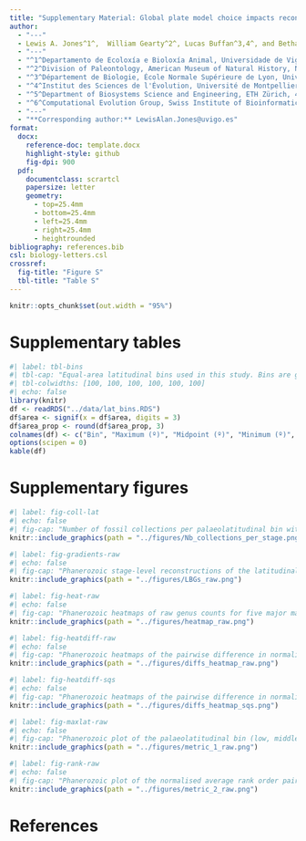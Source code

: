 ```yaml
---
title: "Supplementary Material: Global plate model choice impacts reconstructions of the latitudinal biodiversity gradient"
author:
  - "---"
  - Lewis A. Jones^1^,  William Gearty^2^, Lucas Buffan^3,4^, and Bethany J. Allen^5,6^
  - "---"
  - "^1^Departamento de Ecoloxía e Bioloxía Animal, Universidade de Vigo, 36310 Vigo, Spain."
  - "^2^Division of Paleontology, American Museum of Natural History, New York, NY, 10024 USA."
  - "^3^Département de Biologie, École Normale Supérieure de Lyon, Université Claude Bernard Lyon 1, 69342 Lyon Cedex 07, France."
  - "^4^Institut des Sciences de l'Évolution, Université de Montpellier, CNRS, IRD, Place Eugène Bataillon, 34095 Montpellier cedex 05, France."
  - "^5^Department of Biosystems Science and Engineering, ETH Zürich, 4058 Basel, Switzerland."
  - "^6^Computational Evolution Group, Swiss Institute of Bioinformatics, 1015 Lausanne, Switzerland."
  - "---"
  - "**Corresponding author:** LewisAlan.Jones@uvigo.es"
format:
  docx:
    reference-doc: template.docx
    highlight-style: github
    fig-dpi: 900
  pdf:
    documentclass: scrartcl
    papersize: letter
    geometry:
      - top=25.4mm
      - bottom=25.4mm
      - left=25.4mm
      - right=25.4mm
      - heightrounded
bibliography: references.bib
csl: biology-letters.csl
crossref: 
  fig-title: "Figure S"
  tbl-title: "Table S"
---
```


```r
knitr::opts_chunk$set(out.width = "95%")
```

# Supplementary tables

```r
#| label: tbl-bins
#| tbl-cap: "Equal-area latitudinal bins used in this study. Bins are generated assumming a regular spheroid Earth model with a mean radius of ~6,371 km."
#| tbl-colwidths: [100, 100, 100, 100, 100, 100]
#| echo: false
library(knitr)
df <- readRDS("../data/lat_bins.RDS")
df$area <- signif(x = df$area, digits = 3)
df$area_prop <- round(df$area_prop, 3)
colnames(df) <- c("Bin", "Maximum (º)", "Midpoint (º)", "Minimum (º)", "Area (m^2^)", "Proportion of Area")
options(scipen = 0)
kable(df)
```


# Supplementary figures

```r
#| label: fig-coll-lat
#| echo: false
#| fig-cap: "Number of fossil collections per palaeolatitudinal bin within each Phanerozoic stage that could be palaeogeographically reconstructed using three Global Plate Models: GOLONKA [@wright2013], PALEOMAP [@scotese2018], and MERDITH2021 [@merdith2021]. Differences in the number of collections within each palaeolatitudinal bin reflects differences between Global Plate Models in their palaeogeographic reconstruction."
knitr::include_graphics(path = "../figures/Nb_collections_per_stage.png")
```


```r
#| label: fig-gradients-raw
#| echo: false
#| fig-cap: "Phanerozoic stage-level reconstructions of the latitudinal biodiversity gradient for five major marine invertebrate groups (Bivalvia, Brachiopoda, Cephalopoda, Gastropoda, and Trilobita). Each individual plot depicts the raw normalised genus richness within each palaeolatitudinal bin for three Global Plate Models: GOLONKA [@wright2013], PALEOMAP [@scotese2018], and MERDITH2021 [@merdith2021]. Raw genus richness was normalised for each stage and Global Plate Model by dividing the genus counts within each palaeolatitudinal bin by the maximum value across palaeolatitudinal bins."
knitr::include_graphics(path = "../figures/LBGs_raw.png")
```


```r
#| label: fig-heat-raw
#| echo: false
#| fig-cap: "Phanerozoic heatmaps of raw genus counts for five major marine invertebrate groups (Bivalvia, Brachiopoda, Cephalopoda, Gastropoda, and Trilobita). Each individual panel depicts the normalised genus richness for three Global Plate Models: GOLONKA [@wright2013], PALEOMAP [@scotese2018], and MERDITH2021 [@merdith2021]. Heatmaps depict the normalised raw genus counts within palaeolatitudinal bins (low, middle, and high) within the Northern and Southern Hemisphere. Genus richness was normalised for each stage and Global Plate Model by dividing the genus richness within each palaeolatitudinal bin by the maximum value across palaeolatitudinal bins. Grey tiles indicate palaeolatitudinal bins without sufficient data to generate richness estimates."
knitr::include_graphics(path = "../figures/heatmap_raw.png")
```


```r
#| label: fig-heatdiff-raw
#| echo: false
#| fig-cap: "Phanerozoic heatmaps of the pairwise difference in normalised raw genus richness for three Global Plate Models: GOLONKA [@wright2013], PALEOMAP [@scotese2018], and MERDITH2021 [@merdith2021]. Difference between the normalised raw genus richness within palaeolatitudinal bins for the GOLONKA and MERDITH2021 model (top panel). Difference between the normalised raw genus richness within palaeolatitudinal bins for the PALEOMAP and GOLONKA model (middle panel). Difference between the normalised raw genus richness within palaeolatitudinal bins for the PALEOMAP and MERDITH2021 model (bottom panel). Genus richness was computed for each stage, palaeolatitudinal bin, and model using raw counts. Genus richness was normalised for each stage and Global Plate Model by dividing the genus richness within each palaeolatitudinal bin by the maximum value across palaeolatitudinal bins. White tiles indicate palaeolatitudinal bins without sufficient data to generate richness estimates or where estimates are not available for both GPMs being compared."
knitr::include_graphics(path = "../figures/diffs_heatmap_raw.png")
```


```r
#| label: fig-heatdiff-sqs
#| echo: false
#| fig-cap: "Phanerozoic heatmaps of the pairwise difference in normalised estimated (coverage-based rarefaction) genus richness for three Global Plate Models (GPMs): GOLONKA [@wright2013], PALEOMAP [@scotese2018], and MERDITH2021 [@merdith2021]. Difference between the normalised estimated genus richness within palaeolatitudinal bins for the GOLONKA and MERDITH2021 model (top panel). Difference between the normalised estimated genus richness within palaeolatitudinal bins for the PALEOMAP and GOLONKA model (middle panel). Difference between the normalised estimated genus richness within palaeolatitudinal bins for the PALEOMAP and MERDITH2021 model (bottom panel). Genus richness was estimated for each stage, palaeolatitudinal bin, and model using coverage-based rarefaction using the iNEXT R package ver. 3.0.0 [@hsieh2016] with a coverage level (otherwise known as a quorum level) of 0.4. Estimated genus richness was normalised for each stage and GPM by dividing the genus richness within each palaeolatitudinal bin by the maximum value across palaeolatitudinal bins. White tiles indicate palaeolatitudinal bins without sufficient data to generate richness estimates or where estimates are not available for both GPMs being compared."
knitr::include_graphics(path = "../figures/diffs_heatmap_sqs.png")
```


```r
#| label: fig-maxlat-raw
#| echo: false
#| fig-cap: "Phanerozoic plot of the palaeolatitudinal bin (low, middle, high) with the greatest raw genus counts within the Northern Hemisphere and Southern Hemisphere for each Global Plate Model: GOLONKA [@wright2013], PALEOMAP [@scotese2018], and MERDITH2021 [@merdith2021]. Grey shading highlights intervals in which the palaeolatitudinal bin with the greatest genus richness is in agreement across the three GPMs. Period abbreviations are as follows: Cambrian (Cm); Ordovician (O), Silurian (S), Devonian (D), Carboniferous (C), Permian (P), Triassic (Tr), Jurassic (J), Cretaceous (K), Paleogene (Pg) and Neogene (Ng). The Quaternary is not depicted. The geological time scale axis was added to the plot using the R package ‘deeptime’ ver. 1.0.1 [@deeptime]."
knitr::include_graphics(path = "../figures/metric_1_raw.png")
```


```r
#| label: fig-rank-raw
#| echo: false
#| fig-cap: "Phanerozoic plot of the normalised average rank order pairwise difference between latitudinal biodiversity gradients (raw genus richness) for each Global Plate Models: GOLONKA [@wright2013], PALEOMAP [@scotese2018], and MERDITH2021 [@merdith2021]. Average rank order differences are normalised by maximum possible average difference given the number of ranks available. Period abbreviations are as follows: Cambrian (Cm); Ordovician (O), Silurian (S), Devonian (D), Carboniferous (C), Permian (P), Triassic (Tr), Jurassic (J), Cretaceous (K), Paleogene (Pg) and Neogene (Ng). The Quaternary is not depicted. The geological time scale axis was added to the plot using the R package ‘deeptime’ ver. 1.0.1 [@deeptime]."
knitr::include_graphics(path = "../figures/metric_2_raw.png")
```

# References
